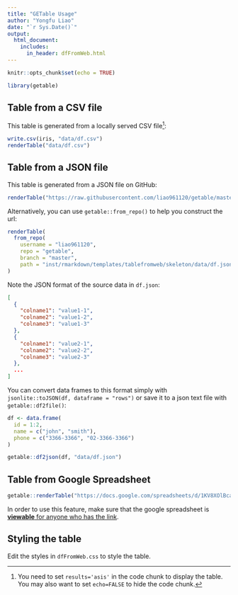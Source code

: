 ```yaml
---
title: "GETable Usage"
author: "Yongfu Liao"
date: "`r Sys.Date()`"
output: 
  html_document:
    includes:
      in_header: dfFromWeb.html
---
```


```r
knitr::opts_chunk$set(echo = TRUE)
```


```r
library(getable)
```


## Table from a CSV file

This table is generated from a locally served CSV file^[You need to set `results='asis'` in the code chunk to display the table. You may also want to set `echo=FALSE` to hide the code chunk.]:

```r
write.csv(iris, "data/df.csv")
renderTable("data/df.csv")
```



## Table from a JSON file

This table is generated from a JSON file on GitHub:

```r
renderTable("https://raw.githubusercontent.com/liao961120/getable/master/inst/rmarkdown/templates/tablefromweb/skeleton/data/df.json")
```

Alternatively, you can use `getable::from_repo()`
to help you construct the url:

```r
renderTable(
  from_repo(
    username = "liao961120", 
    repo = "getable", 
    branch = "master",
    path = "inst/rmarkdown/templates/tablefromweb/skeleton/data/df.json")
)
```


Note the JSON format of the source data in `df.json`:

```json
[
  {
    "colname1": "value1-1",
    "colname2": "value1-2",
    "colname3": "value1-3"
  },
  {
    "colname1": "value2-1",
    "colname2": "value2-2",
    "colname3": "value2-3"
  },
  ...
]
```

You can convert data frames to this format simply with `jsonlite::toJSON(df, dataframe = "rows")` or save it to a json text file with `getable::df2file()`:


```r
df <- data.frame(
  id = 1:2,
  name = c("john", "smith"),
  phone = c("3366-3366", "02-3366-3366")
)

getable::df2json(df, "data/df.json")
```



## Table from Google Spreadsheet

```r
getable::renderTable("https://docs.google.com/spreadsheets/d/1KV8XOlBcax3gca5s6Wl7M06nVrpui39hHGXDv-K6gM8/edit?usp=sharing")
```

In order to use this feature, make sure that the google spreadsheet is [**viewable** for anyone who has the link](https://support.google.com/drive/answer/2494822#link_sharing).



## Styling the table

Edit the styles in `dfFromWeb.css` to style the table.
